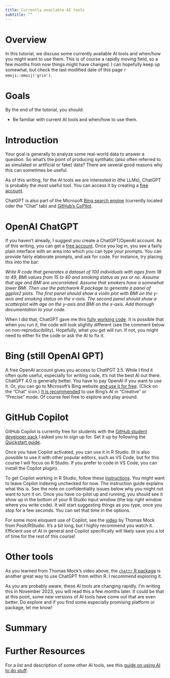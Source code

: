 ```yaml
---
title: Currently available AI tools
subtitle: ""
---
```




# Overview
In this tutorial, we discuss some currently available AI tools and when/how you might want to use them. This is of course a rapidly moving field, so a few months from now things might have changed. I can hopefully keep up somewhat, but check the last modified date of this page `r emoji::emoij('grin')`.

# Goals
By the end of the tutorial, you should:

* Be familiar with current AI tools and when/how to use them.


# Introduction

Your goal is generally to analyze some real-world data to answer a question. So what's the point of producing synthatic (also often referred to as simulated or artificial or fake) data? There are several good reasons why this can sometimes be useful.

As of this writing, for the AI tools we are interested in (the LLMs), ChatGPT is probably the most useful tool. You can access it by creating a [free account](https://chat.openai.com/).

ChatGPT is also part of the Microsoft [Bing search engine](https://www.bing.com/) (currently located oder the "Chat" tab) and [GitHub's CoPilot](https://github.com/features/copilot).


# OpenAI ChatGPT

If you haven't already, I suggest you create a ChatGPT/OpenAI account. As of this writing, you can get a [free account](https://chat.openai.com/). Once you log in, you see a fairly plain interface with an area into which you can type your prompts. You can provide fairly elaborate prompts, and ask for code. For instance, try placing this into the bar:

*Write R code that generates a dataset of 100 individuals with ages from 18 to 49, BMI values from 15 to 40 and smoking status as yes or no. Assume that age and BMI are uncorrelated. Assume that smokers have a somewhat lower BMI. Then use the patchwork R package to generate a panel of ggplot2 plots. The first panel should show a violin plot with BMI on the y-axis and smoking status on the x-axis. The second panel should show a scatterplot with age on the y-axis and BMI on the x-axis. Add thorough documentation to your code.*

When I did that, ChatGPT gave me this [fully working code](../../media/ChatGPT_example.R). It is possible that when you run it, the code will look slightly different (see the comment below on non-reproducibility). Hopefully, what you get will run. If not, you might need to either fix the code or ask the AI to fix it.


# Bing (still OpenAI GPT)

A free OpenAI account gives you access to ChatPGT 3.5. While I find it often quite useful, especially for writing code, it's not the best AI out there. ChatGPT 4.0 is generally better. You have to pay OpenAI if you want to use it. Or, you can go to Microsoft's Bing website [and use it for free](https://www.bing.com/). (Click on the "Chat" icon.) [It is recommended](https://www.oneusefulthing.org/p/an-opinionated-guide-to-which-ai) to use Bing's AI in "Creative" or "Precise" mode. Of course feel free to explore and play around.



# GitHub Copilot

GitHub Copilot is currently free for students with the [GitHub student developer pack](https://education.github.com/pack) I asked you to sign up for. Set it up by following the [Quickstart guide](https://docs.github.com/copilot).

Once you have Copilot activated, you can use it in R Studio. (It is also possible to use it with other popular editors, such as VS Code, but for this course I will focus on R Studio. If you prefer to code in VS Code, you can install the Copilot plugin).

To get Copilot working in R Studio, follow these [instructions](https://docs.posit.co/ide/user/ide/guide/tools/copilot.html). You might want to leave Copilot indexing unchecked for now. The instruction guide explains what this is. See the note on confidentiality issues below why you might not want to turn it on. Once you have co-pilot up and running, you should see it show up in the bottom of your R Studio input window (the top right window where you write code). It will start suggesting things as you type, once you stop for a few seconds. You can set that time in the options.

For some more eloquent use of Copilot, see the [video](https://youtu.be/yVq-b5xHmac?si=DPJXXnEoViVFYA1T) by Thomas Mock from Posit/RStudio. It's a bit long, but I highly recommend you watch it. Efficient use of AI in general and Copilot specifically will likely save you a lot of time for the rest of this course!

# Other tools

As you learned from Thomas Mock's video above, the [`chattr` R package](https://mlverse.github.io/chattr/) is another great way to use ChatGPT from within R. I recommend exploring it.

As you are probably aware, these AI tools are changing rapidly. I'm writing this in November 2023, you will read this a few months later. It could be that at this point, some new versions of AI tools have come out that are even better. Do explore and if you find some especially promising platform or package, let me know!


# Summary


# Further Resources

For a list and description of some other AI tools, see this [guide on using AI to do stuff](https://www.oneusefulthing.org/p/how-to-use-ai-to-do-stuff-an-opinionated).



